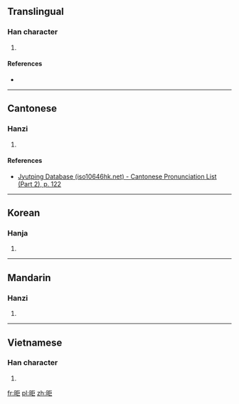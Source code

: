 ==Translingual==

===Han character===
{{Han char|rn=72|rad=日|as=05|sn=9|four=|canj=日尸尸 (ASS)|ids=⿰[[日]][[巨]]}}

# {{defn|Han|sort=日05}}

====References====
* {{Han ref|kx=0492.160|dkj=13831|dj=0855.160|hdz=21489.050|uh=661B|ud=26139}}

----

==Cantonese==

===Hanzi===
{{yue-hanzi|jyut=[[geoi6]]|y=geui6}}

# {{defn|lang=yue|sort=日05}}

====References====
*[http://www.iso10646hk.net/jp/document/download.jsp Jyutping Database (iso10646hk.net) - Cantonese Pronunciation List (Part 2), p. 122]

----

==Korean==

===Hanja===
{{ko-hanja|hangeul=거|eumhun=|rv=geo|mr=kŏ|y=ke}}

# {{defn|lang=ko|sort=日05}}

----

==Mandarin==

===Hanzi===
{{cmn-hanzi|pin=[[jù]] ([[ju4]])|wg=chü<sup>4</sup>}}

# {{defn|lang=cmn|sort=日05}}

----

==Vietnamese==

===Han character===
{{vi-readings|rs=日05| hanviet = cữ}}

# {{defn|lang=vi|sort=日05}}

[[fr:昛]]
[[pl:昛]]
[[zh:昛]]
